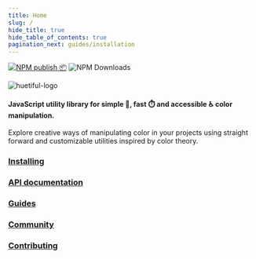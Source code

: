 ```yaml
---
title: Home
slug: /
hide_title: true
hide_table_of_contents: true
pagination_next: guides/installation
---
```


[![NPM publish 📦](https://github.com/xml-wizard/huetiful/actions/workflows/release-please.yml/badge.svg)](https://github.com/xml-wizard/huetiful/actions/workflows/release-please.yml)
![NPM Downloads](https://img.shields.io/npm/dt/huetiful-js?style=flat-square&logo=npm&link=https%3A%2F%2Fnpmjs.com%2Fpackage%2Fhuetiful-js)

![huetiful-logo](/img/logo.svg)

#### JavaScript utility library for simple 🧮, fast ⏱️ and accessible ♿ color manipulation.

Explore creative ways of manipulating color in your projects using straight forward and customizable utilities inspired by color theory.

### [Installing](/guides/installation)

### [API documentation](/api)

### [Guides](/guides)

### [Community](https://github.com/xml-wizard/huetiful/discussions)

### [Contributing](https://github.com/prjctimg/huetiful/blob/main/contributing.md)

